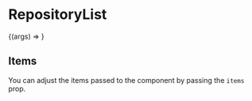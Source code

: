

<Meta title="Organisms | RepositoryList" component={RepositoryList} />

# RepositoryList

<Preview>
  <Story
    name="Basic"
    args={{
      items: [
        {
          name: 'stegappasaurus',
          description:
            'An mobile app, created using React Native. Uses steganography to hide messages in images.',
          link: '/project/stegappasaurus',
          stars: 4,
          url: 'https://gitlab.com/hmajid2301/stegappasaurus',
        },
        {
          name: 'composerisation',
          description:
            'Converts commands between docker run and docker compose.',
          link: '/project/composerisation',
          stars: 1,
          url: 'https://gitlab.com/hmajid2301/composerisation',
        },
        {
          name: 'another_one',
          description:
            'Converts commands between docker run and docker compose.',
          link: '/project/composerisation',
          stars: 10,
          url: 'https://gitlab.com/hmajid2301/composerisation',
        },
      ],
    }}
  >
    {(args) => <RepositoryList {...args} />}
  </Story>
</Preview>

<Props story="Basic" />

## Items

You can adjust the items passed to the component by passing the `items` prop.

<Preview>
  <Story name="items">
    <RepositoryList
      items={[
        {
          name: 'stegappasaurus',
          description:
            'An mobile app, created using React Native. Uses steganography to hide messages in images.',
          stars: 4,
          url: 'https://gitlab.com/hmajid2301/stegappasaurus',
        },
        {
          name: 'composerisation',
          description:
            'Converts commands between docker run and docker compose.',
          stars: 1,
          url: 'https://gitlab.com/hmajid2301/composerisation',
        },
      ]}
    />
  </Story>
</Preview>
